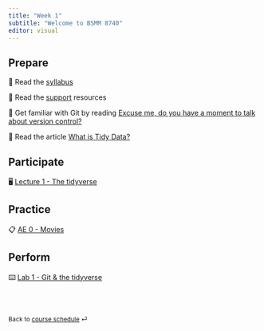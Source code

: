 ```yaml
---
title: "Week 1"
subtitle: "Welcome to BSMM 8740"
editor: visual
---
```


## Prepare

📖 Read the [syllabus](/course-syllabus.html)

📖 Read the [support](/course-support.html) resources

📖 Get familiar with Git by reading [Excuse me, do you have a moment to talk about version control?](https://peerj.com/preprints/3159v2/)

📖 Read the article [What is Tidy Data?](https://towardsdatascience.com/what-is-tidy-data-d58bb9ad2458)

## Participate

🖥️ [Lecture 1 - The tidyverse](/slides/BSMM_8740_lec_01.html)

## Practice

📋 [AE 0 - Movies](/ae/ae-0-movies.html)

## Perform

⌨️ [Lab 1 - Git & the tidyverse](/labs/BSMM_8740_lab_1.html)

<br><br>

::: {style="font-size: 0.875em;"}
Back to [course schedule](/ "Course schedule") ⏎
:::
